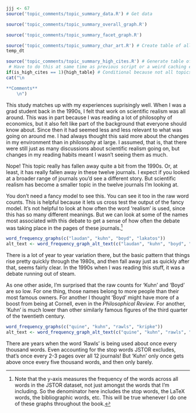 ```r
jjj <- 67
source('topic_comments/topic_summary_data.R') # Get data
```

```r
source('topic_comments/topic_summary_overall_graph.R')
```

```r
source('topic_comments/topic_summary_facet_graph.R')
```

```r
source('topic_comments/topic_summary_char_art.R') # Create table of all articles in topic
temp_dt
```

```r
source('topic_comments/topic_summary_high_cites.R') # Generate table of highly cited articles. 
 # Have to do this at same time as previous script or a weird caching error occurs.
if(is_high_cites == 1){high_table} # Conditional because not all topics have high cites
cat("\n

**Comments**
	\n")
```

This study matches up with my experiences suprisingly well. When I was a grad student back in the 1990s, I felt that work on scientific realism was all around. This was in part because I was reading a lot of philosophy of economics, but it also felt like part of the background that everyone should know about. Since then it had seemed less and less relevant to what was going on around me. I had always thought this said more about the changes in my environment than in philosophy at large. I assumed, that is, that there were still just as many discussions about scientific realism going on, but changes in my reading habits meant I wasn't seeing them as much.

Nope! This topic really has fallen away quite a bit from the 1990s. Or, at least, it has really fallen away in these twelve journals. I expect if you looked at a broader range of journals you'd see a different story. But scientific realism has become a smaller topic in the twelve journals I'm looking at.

You don't need a fancy model to see this. You can see it too in the raw word counts. This is helpful because it lets us cross test the output of the fancy model. It's not helpful to look at how often the word 'realism' is used, since this has so many different meanings. But we can look at some of the names most associated with this debate to get a sense of how often the debate was taking place in the pages of these journals.^[Note that the y-axis measures the frequency of the words across all words in the JSTOR dataset, not just amongst the words that I'm including. So the denominator here includes the stop words, the LaTeX words, the bibliographic words, etc. This will be true whenever I do one of these graphs throughout the book.]

```r
word_frequency_graphs(c("laudan", "kuhn", "boyd", "lakatos"))
alt_text <- word_frequency_graph_alt_text(c("laudan", "kuhn", "boyd", "lakatos"))
```

There is a lot of year to year variation there, but the basic pattern that things rise pretty quickly through the 1980s, and then fall away just as quickly after that, seems fairly clear. In the 1990s when I was reading this stuff, it was a debate running out of steam. 

As one other aside, I'm surprised that the raw counts for 'Kuhn' and 'Boyd' are so low. For one thing, those names belong to more people than their most famous owners. For another I thought 'Boyd' might have more of a boost from being at Cornell, even in the _Philosophical Review_. For another, 'Kuhn' is much lower than other similarly famous figures of the third quarter of the twentieth century.

```r
word_frequency_graphs(c("quine", "kuhn", "rawls", "kripke"))
alt_text <- word_frequency_graph_alt_text(c("quine", "kuhn", "rawls", "kripke"))

```

There are years when the word 'Rawls' is being used about once every thousand words. Even accounting for the stop words JSTOR excludes, that's once every 2-3 pages over all 12 journals! But 'Kuhn' only once gets above once every five thousand words, and then only barely.